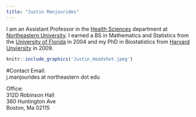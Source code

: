 ```yaml
---
title: "Justin Manjourides"
---
```

I am an Assistant Professor in the [Health Sciences](http://www.northeastern.edu/bouve/health-sciences/) department at [Northeastern University](www.northeastern.edu). I earned a BS in Mathematics and Statistics from the [University of Florida](www.ufl.edu) in 2004 and my PhD in Biostatistics from [Harvard Unviersity](https://www.hsph.harvard.edu/biostatistics) in 2009.

```r
knitr::include_graphics('Justin_Headshot.jpeg')
```

#Contact
Email:  
j.manjourides at northeastern dot edu  

Office:  
312D Robinson Hall  
360 Huntington Ave  
Boston, Ma 02115  
